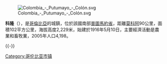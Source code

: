 {{Unreferenced|time=2022-05-10T02:09:56+00:00}}
[[Image:Colombia_-_Putumayo_-_Colón.svg|right]]

'''科隆'''（{{lang-es|Colón}}），是[[哥倫比亞|哥倫比亞]]的城鎮，位於該國南部[[普圖馬約省|普圖馬約省]]，距離[[莫科阿|莫科阿]]90公里，面積102平方公里，海拔高度2,229米，始建於1916年5月10日，主要經濟活動是農業和畜牧業，2005年人口4,198。

{{coord|1|11|25|N|76|58|26|W|display=title|region:CO_type:adm2nd_source:GNS-enwiki}}

[[Category:哥伦比亚市镇|Category:哥伦比亚市镇]]
{{-}}
{{Colombia-geo-stub}}
